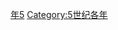 {{Catnav|頁面分類|历史|歷史時代|年|5世纪各年}}

{{catmore}}

[[Category:460年代|年5]]
[[Category:5世纪各年|Category:5世纪各年]]